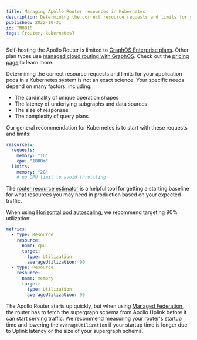 ```yaml
---
title: Managing Apollo Router resources in Kubernetes
description: Determining the correct resource requests and limits for your application pods in a Kubernetes system is not an exact science. Your specific needs depend on many factors.
published: 2022-10-31
id: TN0016
tags: [router, kubernetes]
---
```


<EnterpriseFeature>

Self-hosting the Apollo Router is limited to [GraphOS Enterprise plans](/graphos/enterprise/). Other plan types use [managed cloud routing with GraphOS](/graphos/routing/cloud/). Check out the [pricing page](https://www.apollographql.com/pricing/) to learn more.

</EnterpriseFeature>

Determining the correct resource requests and limits for your application pods in a Kubernetes system is not an exact science. Your specific needs depend on many factors, including:

- The cardinality of unique operation shapes
- The latency of underlying subgraphs and data sources
- The size of responses
- The complexity of query plans

Our general recommendation for Kubernetes is to start with these requests and limits:

```yaml
resources:
  requests:
    memory: "1G"
    cpu: "1000m"
  limits:
    memory: "2G"
    # no CPU limit to avoid throttling
```

<Tip>

The [router resource estimator](technotes/TN0045-router_resource_estimator/) is a helpful tool for getting a starting baseline for what resources you may need in production based on your expected traffic.

</Tip>

When using [Horizontal pod autoscaling](https://kubernetes.io/docs/tasks/run-application/horizontal-pod-autoscale/), we recommend targeting 90% utilization:

```yaml
metrics:
  - type: Resource
    resource:
      name: cpu
      target:
        type: Utilization
        averageUtilization: 90
  - type: Resource
    resource:
      name: memory
      target:
        type: Utilization
        averageUtilization: 90
```

The Apollo Router starts up quickly, but when using [Managed Federation](/router/managed-federation/overview/), the router has to fetch the supergraph schema from Apollo Uplink before it can start serving traffic. We recommend measuring your router's startup time and lowering the `averageUtilization` if your startup time is longer due to Uplink latency or the size of your supergraph schema.
